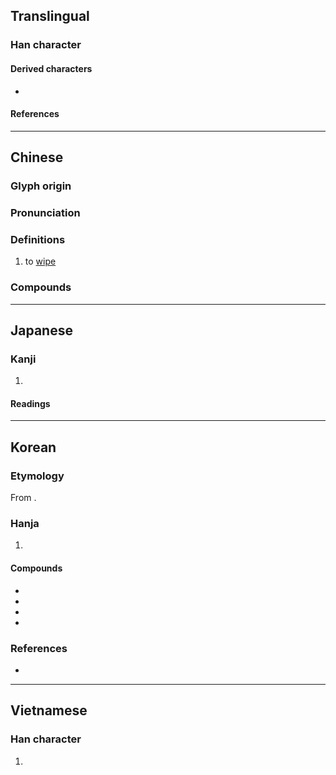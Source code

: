 {{character info}}
==Translingual==

===Han character===
{{Han char|rn=64|rad=手|as=06|sn=9|four=53040|canj=QIPM|ids=⿰扌式}}

====Derived characters====
* {{l|mul|[[𢁊]]}}

====References====
{{Han ref|kx=0427.200|dkj=11989|dj=0776.170|hdz=31865.030|uh=62ED}}

----

==Chinese==
{{zh-forms}}

===Glyph origin===
{{Han etym}}

===Pronunciation===
{{zh-pron
|m=shì
|c=sik1
|h=pfs=chhu̍t
|mn=qz:siak/xm,zz:sek/chhit
|mn_note=siak/sek - literary; chhit - vernacular
|mn-t=sêg4/cig4
|mn-t_note=cig4 - vernacular (俗)
|mc=y
|oc=y
|cat=v
}}

===Definitions===
{{zh-hanzi}}

# to [[wipe]]

===Compounds===
{{zh-der|傾耳拭目|拭目以俟|拭目|拂拭|拭目以待|擦拭|拭淚|拭目而待|洗拭|拭目而觀|抆拭|抹拭|拭目傾耳|拭目以觀|膏脣拭舌|舔拭|拭去}}

----

==Japanese==

===Kanji===
{{ja-kanji|grade=|rs=手06}}

# {{rfdef|ja|sort=手06}}

====Readings====
{{ja-readings
|goon=しき
|kanon=しょく
|kun=ぬぐ-う, ふ-く
}}

----

==Korean==

===Etymology===
From {{der|ko|ltc|-}} {{ltc-l|拭}}. {{hanja-hunmong|식〮|sik|雜語}}

===Hanja===
{{ko-hanja-search}}
{{ko-hanja|씻다|씻을|식}}

# {{hanja form of|식|to [[wipe]]}}

====Compounds====
{{der-top|Compounds}}
* {{ko-l|불식|拂拭}}
* {{ko-l|소식|掃拭}}
* {{ko-l|식정|拭淨}}
* {{ko-l|식건|拭巾}}
{{der-bottom}}

===References===
* {{R:hanjadoc|3941}}

----

==Vietnamese==

===Han character===
{{vi-hantu|rị|rs=手06}}

# {{rfdef|vi|sort=手06}}